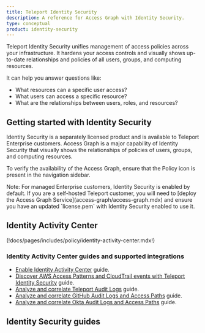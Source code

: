 ```yaml
---
title: Teleport Identity Security
description: A reference for Access Graph with Identity Security.
type: conceptual
product: identity-security
---
```


Teleport Identity Security unifies management of access policies across your infrastructure.
It hardens your access controls and visually shows up-to-date relationships and policies of all
users, groups, and computing resources.

It can help you answer questions like:

- What resources can a specific user access?
- What users can access a specific resource?
- What are the relationships between users, roles, and resources?

## Getting started with Identity Security

Identity Security is a separately licensed product and is available to Teleport Enterprise customers.
Access Graph is a major capability of Identity Security that visually shows the relationships of
policies of users, groups, and computing resources.

To verify the availability of the Access Graph, ensure that the Policy icon is present in the navigation sidebar.

<Admonition type="note">
Note: For managed Enterprise customers, Identity Security is enabled by default.
If you are a self-hosted Teleport customer, you will need to [deploy the Access Graph Service](access-graph/access-graph.mdx) and ensure you have an updated
`license.pem` with Identity Security enabled to use it.
</Admonition>


## Identity Activity Center

(!docs/pages/includes/policy/identity-activity-center.mdx!)

### Identity Activity Center guides and supported integrations

- [Enable Identity Activity Center](access-graph/identity-activity-center.mdx) guide.
- [Discover AWS Access Patterns and CloudTrail events with Teleport Identity Security](./integrations/aws-sync.mdx) guide.
- [Analyze and correlate Teleport Audit Logs](./integrations/teleport.mdx) guide.
- [Analyze and correlate GitHub Audit Logs and Access Paths](./integrations/github.mdx) guide.
- [Analyze and correlate Okta Audit Logs and Access Paths](../identity-governance/okta/okta.mdx) guide.


## Identity Security guides

<DocCardList />
